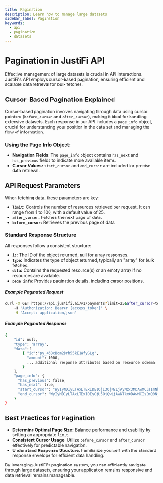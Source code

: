 ```yaml
---
title: Pagination
description: Learn how to manage large datasets
sidebar_label: Pagination
keywords:
  - api
  - pagination
  - datasets
---
```


# Pagination in JustiFi API

Effective management of large datasets is crucial in API interactions. JustiFi's API employs
cursor-based pagination, ensuring efficient and scalable data retrieval for bulk fetches.

## Cursor-Based Pagination Explained

Cursor-based pagination involves navigating through data using cursor pointers
(`before_cursor` and `after_cursor`), making it ideal for handling extensive datasets. Each
response in our API includes a `page_info` object, crucial for understanding your position in
the data set and managing the flow of information.

### Using the Page Info Object:

- **Navigation Fields:** The `page_info` object contains `has_next` and `has_previous` fields
  to indicate more available items.
- **Cursor Values:** `start_cursor` and `end_cursor` are included for precise data retrieval.

## API Request Parameters

When fetching data, these parameters are key:

- **`limit`:** Controls the number of resources retrieved per request. It can range from 1 to
  100, with a default value of 25.
- **`after_cursor`:** Fetches the next page of data.
- **`before_cursor`:** Retrieves the previous page of data.

### Standard Response Structure

All responses follow a consistent structure:

- **`id`:** The ID of the object returned, null for array responses.
- **`type`:** Indicates the type of object returned, typically an "array" for bulk fetches.
- **`data`:** Contains the requested resource(s) or an empty array if no resources are
  available.
- **`page_info`:** Provides pagination details, including cursor positions.

##### Example Paginated Request

```sh
curl -X GET https://api.justifi.ai/v1/payments?limit=25&after_cursor=token-from-page-info \
    -H 'Authorization: Bearer [access_token]' \
    -H 'Accept: application/json'
```

##### Example Paginated Response

```sh
{
    "id": null,
    "type": "array",
    "data":[
        { "id":"py_438xBom2Drh55kE1WfyGLg",
          "amount": 1000,
          ... additional response attributes based on resource schema
        }
    ],
    "page_info": {
      "has_previous": false,
      "has_next": true,
      "start_cursor": "WyIyMDIyLTAxLTExIDE1OjI3OjM2LjAyNzc3MDAwMCIsImNhNjQwMTk1LTEzYzMtNGJlZi1hZWQyLTU3ZjA1MzhjNjNiYSJd",
      "end_cursor": "WyIyMDIyLTAxLTExIDEyOjU5OjQwLjAwNTkxODAwMCIsImQ0Njg5MGE2LTJhZDItNGZjNy1iNzdkLWFiNmE3MDJhNTg3YSJd"
    }
}
```

## Best Practices for Pagination

- **Determine Optimal Page Size:** Balance performance and usability by setting an appropriate
  `limit`.
- **Consistent Cursor Usage:** Utilize `before_cursor` and `after_cursor` effectively for
  predictable navigation.
- **Understand Response Structure:** Familiarize yourself with the standard response envelope
  for efficient data handling.

By leveraging JustiFi's pagination system, you can efficiently navigate through large datasets,
ensuring your application remains responsive and data retrieval remains manageable.

